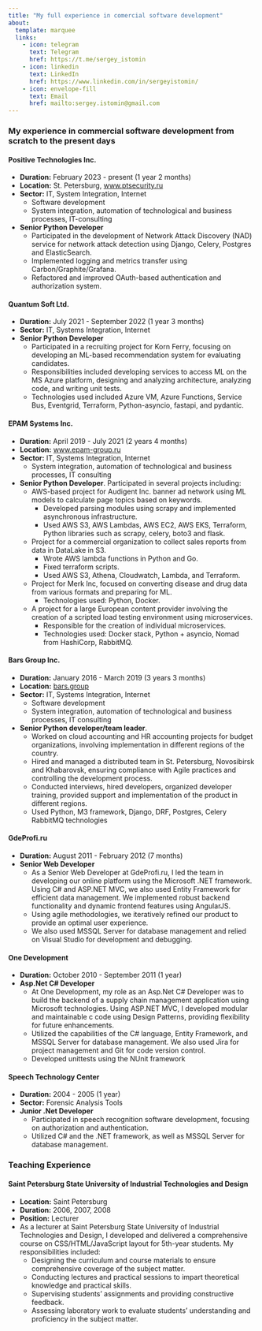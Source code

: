 ```yaml
---
title: "My full experience in comercial software development"
about:
  template: marquee
  links:
    - icon: telegram
      text: Telegram
      href: https://t.me/sergey_istomin
    - icon: linkedin
      text: LinkedIn
      href: https://www.linkedin.com/in/sergeyistomin/
    - icon: envelope-fill
      text: Email
      href: mailto:sergey.istomin@gmail.com
---
```

### My experience in commercial software development from scratch to the present days

#### Positive Technologies Inc.
- **Duration:** February 2023 - present (1 year 2 months)
- **Location:** St. Petersburg, [www.ptsecurity.ru](http://www.ptsecurity.ru)
- **Sector:** IT, System Integration, Internet
  - Software development
  - System integration, automation of technological and business processes, IT-consulting
- **Senior Python Developer**
  - Participated in the development of Network Attack Discovery (NAD) service for network attack detection using Django, Celery, Postgres and ElasticSearch.
  - Implemented logging and metrics transfer using Carbon/Graphite/Grafana.
  - Refactored and improved OAuth-based authentication and authorization system.
    
#### Quantum Soft Ltd. 
- **Duration:** July 2021 - September 2022 (1 year 3 months)
- **Sector:** IT, Systems Integration, Internet
- **Senior Python Developer**
  - Participated in a recruiting project for Korn Ferry, focusing on developing an ML-based recommendation system for evaluating candidates.
  - Responsibilities included developing services to access ML on the MS Azure platform, designing and analyzing architecture, analyzing code, and writing unit tests.
  - Technologies used included Azure VM, Azure Functions, Service Bus, Eventgrid, Terraform, Python-asyncio, fastapi, and pydantic.

#### EPAM Systems Inc. 
- **Duration:** April 2019 - July 2021 (2 years 4 months)
- **Location:** [www.epam-group.ru](http://www.epam-group.ru)
- **Sector:** IT, Systems Integration, Internet
  - System integration, automation of technological and business processes, IT consulting
- **Senior Python Developer**.
  Participated in several projects including:
  - AWS-based project for Audigent Inc. banner ad network using ML models to calculate page topics based on keywords. 
    - Developed parsing modules using scrapy and implemented asynchronous infrastructure.
    - Used AWS S3, AWS Lambdas, AWS EC2, AWS EKS, Terraform, Python libraries such as scrapy, celery, boto3 and flask.
  
  - Project for a commercial organization to collect sales reports from data in DataLake in S3.
    - Wrote AWS lambda functions in Python and Go.
    - Fixed terraform scripts.
    - Used AWS S3, Athena, Cloudwatch, Lambda, and Terraform.

  - Project for Merk Inc, focused on converting disease and drug data from various formats and preparing for ML.
    - Technologies used: Python, Docker.

  - A project for a large European content provider involving the creation of a scripted load testing environment using microservices.
    - Responsible for the creation of individual microservices.
    - Technologies used: Docker stack, Python + asyncio, Nomad from HashiCorp, RabbitMQ.

#### Bars Group Inc.
- **Duration:** January 2016 - March 2019 (3 years 3 months)
- **Location:** [bars.group](http://bars.group)
- **Sector:** IT, Systems Integration, Internet
  - Software development
  - System integration, automation of technological and business processes, IT consulting
- **Senior Python developer/team leader**.
  - Worked on cloud accounting and HR accounting projects for budget organizations, involving implementation in different regions of the country.
  - Hired and managed a distributed team in St. Petersburg, Novosibirsk and Khabarovsk, ensuring compliance with Agile practices and controlling the development process.
  - Conducted interviews, hired developers, organized developer training, provided support and implementation of the product in different regions.
  - Used Python, M3 framework, Django, DRF, Postgres, Celery RabbitMQ technologies

#### GdeProfi.ru
- **Duration:** August 2011 - February 2012 (7 months)
- **Senior Web Developer**
  - As a Senior Web Developer at GdeProfi.ru, I led the team in developing our online platform using the Microsoft .NET framework. Using C# and ASP.NET MVC,
    we also used Entity Framework for efficient data management. We implemented robust backend functionality and dynamic frontend features using AngularJS.
  - Using agile methodologies, we iteratively refined our product to provide an optimal user experience.
  - We also used MSSQL Server for database management and relied on Visual Studio for development and debugging.
  
#### One Development
- **Duration:** October 2010 - September 2011 (1 year)
- **Asp.Net C# Developer**
  - At One Development, my role as an Asp.Net C# Developer was to build the backend of a supply chain management application using Microsoft technologies.
    Using ASP.NET MVC, I developed modular and maintainable c code using Design Patterns, providing flexibility for future enhancements.
  - Utilized the capabilities of the C# language, Entity Framework, and
    MSSQL Server for database management. We also used Jira for project management and Git for code version control.
  - Developed unittests using the NUnit framework

#### Speech Technology Center
- **Duration:** 2004 - 2005 (1 year)
- **Sector:** Forensic Analysis Tools
- **Junior .Net Developer**
  - Participated in speech recognition software development, focusing on authorization and authentication.
  - Utilized C# and the .NET framework, as well as MSSQL Server for database management.

### Teaching Experience

#### Saint Petersburg State University of Industrial Technologies and Design
- **Location:** Saint Petersburg
- **Duration:** 2006, 2007, 2008
- **Position:** Lecturer
- As a lecturer at Saint Petersburg State University of Industrial Technologies and Design, I developed and delivered a comprehensive course on CSS/HTML/JavaScript layout for 5th-year students. My responsibilities included:
  - Designing the curriculum and course materials to ensure comprehensive coverage of the subject matter.
  - Conducting lectures and practical sessions to impart theoretical knowledge and practical skills.
  - Supervising students' assignments and providing constructive feedback.
  - Assessing laboratory work to evaluate students' understanding and proficiency in the subject matter.

